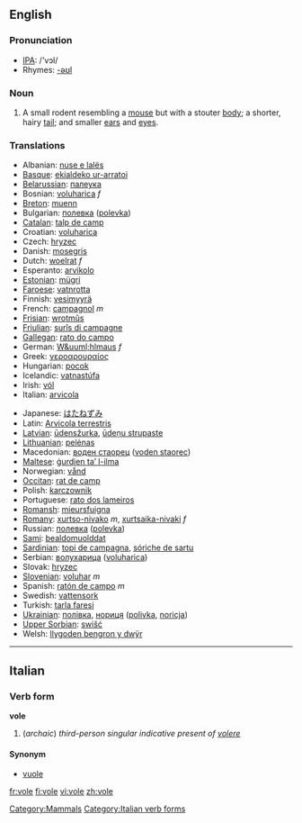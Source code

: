 {{wikipedia}}
==English==

===Pronunciation===
*[[w:IPA|IPA]]: /'vɔl/
*Rhymes: [[Rhymes:English:-əʊl|-əʊl]]

===Noun===
{{en-noun}}

# A small rodent resembling a [[mouse]] but with a stouter [[body]]; a shorter, hairy [[tail]]; and smaller [[ears]] and [[eyes]].

===Translations===
{{top}}
*Albanian: [[nuse e lalës]]
*[[Basque]]: [[ekialdeko ur-arratoi]]
*[[Belarussian]]: [[палеука]]
*Bosnian: [[voluharica]] ''f''
*[[Breton]]: [[muenn]]
*Bulgarian: [[полевка]] ([[polevka]])
*[[Catalan]]: [[talp de camp]]
*Croatian: [[voluharica]]
*Czech: [[hryzec]]
*Danish: [[mosegris]]
*Dutch: [[woelrat]] ''f''
*Esperanto: [[arvikolo]]
*[[Estonian]]: [[mügri]]
*[[Faroese]]: [[vatnrotta]]
*Finnish: [[vesimyyrä]]
*French: [[campagnol]] ''m''
*[[Frisian]]: [[wrotmûs]]
*[[Friulian]]: [[surîs di campagne]]
*[[Gallegan]]: [[rato do campo]]
*German: [[W&uuml;hlmaus]] ''f''
*Greek: [[νεροαρουραίος]] '' ''
*Hungarian: [[pocok]]
*Icelandic: [[vatnastúfa]]
*Irish: [[vól]]
*Italian: [[arvicola]] '' ''
{{mid}}
*Japanese: [[はたねずみ]]
*Latin: [[Arvicola terrestris]] '' ''
*[[Latvian]]: [[ūdensžurka]], [[ūdeņu strupaste]]
*[[Lithuanian]]: [[pelėnas]]
*Macedonian: [[воден стаорец]] ([[voden staorec]])
*[[Maltese]]: [[ġurdien ta’ l-ilma]]
*Norwegian: [[vånd]]
*[[Occitan]]: [[rat de camp]]
*Polish: [[karczownik]] '' ''
*Portuguese: [[rato dos lameiros]]
*[[Romansh]]: [[mieursfuigna]]
*[[Romany]]: [[xurtso-nivako]] ''m'', [[xurtsaika-nivaki]] ''f''
*Russian: [[полевка]] ([[polevka]]) '' ''
*[[Sami]]: [[bealdomuolddat]]
*[[Sardinian]]: [[topi de campagna]], [[sóriche de sartu]]
*Serbian: [[волухарица]] ([[voluharica]])
*Slovak: [[hryzec]]
*[[Slovenian]]: [[voluhar]] ''m''
*Spanish: [[ratón de campo]] ''m''
*Swedish: [[vattensork]]
*Turkish: [[tarla faresi]]
*[[Ukrainian]]: [[полiвка]], [[нориця]] ([[polivka]], [[noricja]])
*[[Upper Sorbian]]: [[swišć]]
*Welsh: [[llygoden bengron y dwÿr]]
{{bottom}}

----

==Italian==
===Verb form===
'''vole'''
# (''archaic'') ''third-person singular indicative present of [[volere]]''

====Synonym====
*[[vuole]]


[[Category:Mammals]]
[[Category:Italian verb forms]]

[[fr:vole]]
[[fi:vole]]
[[vi:vole]]
[[zh:vole]]